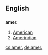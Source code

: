 ==English==
==={{abbreviation}}===
'''amer.'''
# [[American]]
# [[Amerindian]]

[[cs:amer.]]
[[de:amer.]]